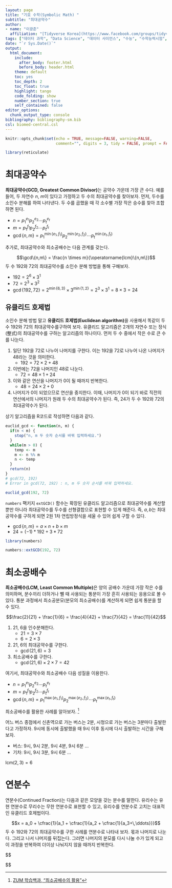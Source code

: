 ```yaml
---
layout: page
title: "기호 수학(Symbolic Math) "
subtitle: "최대공약수"
author:
- name: "이광춘"
  affiliation: "[Tidyverse Korea](https://www.facebook.com/groups/tidyverse/)"
tags: ["데이터 과학", "Data Science", "데이터 사이언스", "수능", "수학능력시험", "EBS", "수학", "수학교육과정", "geogebra", "그리스", "추상화", "연역법", "귀납법", "기하학", "소수", "최대공약수"]
date: "`r Sys.Date()`"
output:
  html_document: 
    include:
      after_body: footer.html
      before_body: header.html
    theme: default
    toc: yes
    toc_depth: 2
    toc_float: true
    highlight: tango
    code_folding: show
    number_section: true
    self_contained: false
editor_options: 
  chunk_output_type: console
bibliography: bibliography-sm.bib
csl: biomed-central.csl
---
```


```r
knitr::opts_chunk$set(echo = TRUE, message=FALSE, warning=FALSE,
                      comment="", digits = 3, tidy = FALSE, prompt = FALSE, fig.align = 'center')

library(reticulate)
```


# 최대공약수 {#gcd}

**최대공약수(GCD, Greatest Common Divisor)**는 공약수 가운데 가장 큰 수다. 예를 들어, 두 자연수 $n$, $m$이 있다고 가정하고 두 수의 최대공약수를 찾아보자. 먼저, 두수를 소인수 분해를 하여 나타낸다. 두 수를 곱했을 때 각 소수별 가장 작은 승수를 찾아 조합하면 된다.

- $n = p_1^{e_1} p_2^{e_2} \cdots p_t^{e_t}$
- $m = p_1^{f_1} p_2^{f_2} \cdots p_t^{f_t}$
- $\gcd\{n,m\} = p_1^{\min\{e_1,f_1\}} p_2^{\min\{e_2,f_2\}} \cdots p_t^{\min\{e_t,f_t\}}$

추가로, 최대공약수와 최소공배수는 다음 관계를 갖는다.

$$\gcd\{n,m\} = \frac{n \times m}{\operatorname{lcm}\{n,m\}}$$
두 수 192와 72의 최대공약수를 소인수 분해 방법을 통해 구해보자.

- $192 = 2^6 \times 3^1$
- $72  = 2^3 \times 3^2$
- $\gcd\{192, 72\} = 2^{\min\{6, 3\}} \times 3^{\min\{1, 2\}} = 2^3 \times 3^1 = 8 \times 3 = 24$


## 유클리드 호제법 {#euclid-method}

소인수 분해 방법 말고 **유클리드 호제법(Euclidean algorithm)**을 사용해서 똑같이 두 수 192와 72의 최대공약수를구하여 보자. 유클리드 알고리즘은 2개의 자연수 또는 정식(整式)의 최대공약수를 구하는 알고리즘의 하나이다. 먼저 두 수 중에서 작은 수로 큰 수를 나눈다.

1. 일단 192을 72로 나누어 나머지를 구한다. 이는 192을 72로 나누어 나온 나머지가 48라는 것을 의미한다. 
    - $192 = 72 \times 2 + 48$
1. 이번에는 72을 나머지인 48로 나눈다.
    - $72 = 48 \times 1 + 24$
1. 이와 같은 연산을 나머지가 0이 될 때까지 반복한다.
    - $48 = 24 \times 2 + 0$
1. 나머지가 0이 되었으므로 연산을 중지한다. 이때, 나머지가 0이 되기 바로 직전의 연산에서의 나머지가 원래 두 수의 최대공약수가 된다. 즉, 24가 두 수 192와 72의 최대공약수가 된다.

상기 알고리즘을 R코드로 작성하면 다음과 같다.


```r
euclid_gcd <- function(n, m) {
  if(n < m) {
    stop("n, m 두 숫자 순서를 바꿔 입력하세요.")
  }
  while(m > 0) {
    temp <- m
    m <- n %% m
    n <- temp
  }
  return(n)
}
# gcd(72, 192)
# Error in gcd(72, 192) : n, m 두 숫자 순서를 바꿔 입력하세요.

euclid_gcd(192, 72)
```

`numbers` 팩키지 `extGCD()` 함수는 확장된 유클리드 알고리즘으로 최대공약수를 계산할 뿐만 아니라 최대공약수를 두수를 선형결합으로 표현할 수 있게 해준다. 즉, $a, b$는 최대공약수를 구하게 되면 2원 1차 연립방정식을 세울 수 있어 쉽게 구할 수 있다.

- $\gcd\{n,m\} = a \times n + b \times m$
- $24 = (-1) * 192 + 3 * 72$ 

```r
library(numbers)

numbers::extGCD(192, 72)
```


# 최소공배수 {#lcd}

**최소공배수(LCM, Least Common Multiple)**은 양의 공배수 가운데 가장 작은 수를 의미하며, 분수끼리 더하거나 뺄 때 사용되는 통분이 가장 흔히 사용되는 응용으로 볼 수 있다. 통분 과정에서 최소공분모(분모의 최소공배수)를 계산하게 되면 쉽게 통분을 할 수 있다.

$$\frac{2}{21} + \frac{1}{6} = \frac{4}{42} + \frac{7}{42} = \frac{11}{42}$$

1. $21$, $6$을 인수분해한다.
    - $21 = 3 \times 7$
    - $6 = 2 \times 3$
1. $21$, $6$의 최대공약수를 구한다.
    - $\operatorname{gcd}(21, 6) = 3$
1. 최소공배수를 구한다.    
    - $\operatorname{gcd}(21, 6) \times 2 \times 7 = 42$

여기서, 최대공약수와 최소공배수 다음 성질을 이용한다.

- $n = p_1^{e_1} p_2^{e_2} \cdots p_t^{e_t}$
- $m = p_1^{f_1} p_2^{f_2} \cdots p_t^{f_t}$
- $\gcd\{n,m\} = p_1^{\max\{e_1,f_1\}} p_2^{\max\{e_2,f_2\}} \cdots p_t^{\max\{e_t,f_t\}}$

최소공배수를 활용한 사례를 알아보자. [^lcm-case] 

[^lcm-case]: [ZUM 학습백과, "최소공배수의 활용"](http://study.zum.com/book/13678)

어느 버스 종점에서 신촌역으로 가는 버스는 2분, 시청으로 가는 버스는 3분마다 출발한다고 가정하자. 9시에 동시에 출발했을 때 9시 이후 동시에 다시 출발하는 시간을 구해보자.

- 버스: 9시, 9시 2분, 9시 4분, 9시 6분 ...
- 기차: 9시, 9시 3분, 9시 6분 ...

$\text{lcm}(\text{2}, \text{3}) = 6$

# 연분수 {#continued-fraction}

연분수(Continued Fraction)는 다음과 같은 모양을 갖는 분수를 말한다. 유리수는 유현 연분수로 무리수는 무한 연분수로 표현할 수 있고, 유리수를 연분수로 고치는 대표적인 유클리드 호제법이다. 

$$x = a_0 + \cfrac{1}{a_1 + \cfrac{1}{a_2 + \cfrac{1}{a_3+\,\ddots}}}$$
두 수 192와 72의 최대공약수를 구한 사례를 연분수로 나타내 보자. 몫과 나머지로 나눈다. 그리고 나서 나머지를 뒤집는다. 그러면 나머지의 분모를 다시 나눌 수가 있게 되고 이 과정을 반복하여 더이상 나눠지지 않을 때까지 반복한다.


$$\begin{array}{rl}
\frac{192}{72} =& 2 + \frac{48}{72} \\
               =& 2 + \frac{1}{\frac{72}{48}} \\
               =& 2 + \frac{1}{1+ \frac{24}{48}} \\
               =& 2 + \frac{1}{1+ \frac{1}{\frac{48}{24}}} \\
               =& 2 + \frac{1}{1+ \frac{1}{2}}

\end{array}
$$







